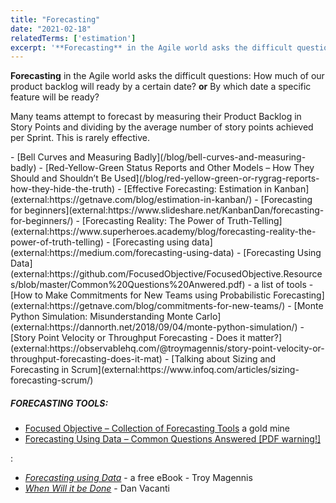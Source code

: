```yaml
---
title: "Forecasting"
date: "2021-02-18"
relatedTerms: ['estimation']
excerpt: '**Forecasting** in the Agile world asks the difficult questions: How much of our product'
---
```


**Forecasting** in the Agile world asks the difficult questions: How much of our product backlog will ready by a certain date? **or** By which date a specific feature will be ready?

Many teams attempt to forecast by measuring their Product Backlog in Story Points and dividing by the average number of story points achieved per Sprint. This is rarely effective.

<LinkList heading = "Agile Pain Relief Blog Entries">
- [Bell Curves and Measuring Badly](/blog/bell-curves-and-measuring-badly)
- [Red-Yellow-Green Status Reports and Other Models – How They Should and Shouldn’t Be Used](/blog/red-yellow-green-or-rygrag-reports-how-they-hide-the-truth)
</LinkList>

<HighlightBox heading="Resource Links" variant="resourceLinks">
- [Effective Forecasting: Estimation in Kanban](external:https://getnave.com/blog/estimation-in-kanban/)
- [Forecasting for beginners](external:https://www.slideshare.net/KanbanDan/forecasting-for-beginners/)
- [Forecasting Reality: The Power of Truth-Telling](external:https://www.superheroes.academy/blog/forecasting-reality-the-power-of-truth-telling)
- [Forecasting using data](external:https://medium.com/forecasting-using-data)
- [Forecasting Using Data](external:https://github.com/FocusedObjective/FocusedObjective.Resources/blob/master/Common%20Questions%20Anwered.pdf) - a list of tools
- [How to Make Commitments for New Teams using Probabilistic Forecasting](external:https://getnave.com/blog/commitments-for-new-teams/)
- [Monte Python Simulation: Misunderstanding Monte Carlo](external:https://dannorth.net/2018/09/04/monte-python-simulation/)
- [Story Point Velocity or Throughput Forecasting - Does it matter?](external:https://observablehq.com/@troymagennis/story-point-velocity-or-throughput-forecasting-does-it-mat)
- [Talking about Sizing and Forecasting in Scrum](external:https://www.infoq.com/articles/sizing-forecasting-scrum/)

##### FORECASTING TOOLS:

- [Focused Objective – Collection of Forecasting Tools](external:https://github.com/FocusedObjective/FocusedObjective.Resources/tree/master/Spreadsheets) a gold mine
- [Forecasting Using Data – Common Questions Answered \[PDF warning!\]](https://github.com/FocusedObjective/FocusedObjective.Resources/blob/master/Common%20Questions%20Anwered.pdf)
</HighlightBox>

<HighlightBox heading="Related Books" variant="relatedBooks">:

- [_Forecasting using Data_](external:https://medium.com/forecasting-using-data) - a free eBook - Troy Magennis
- [_When Will it be Done_](external:https://leanpub.com/whenwillitbedone) - Dan Vacanti
</HighlightBox>

